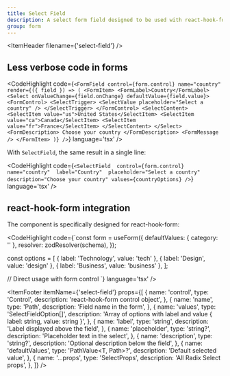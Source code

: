 ```yaml
---
title: Select Field
description: A select form field designed to be used with react-hook-form and Zod for validation. It combines a label, select dropdown, error handling, and optional description into a single reusable component.
group: form
---
```


<ItemHeader filename={'select-field'} />

## Less verbose code in forms

<CodeHighlight code={`<FormField
  control={form.control}
  name="country"
  render={({ field }) => (
    <FormItem>
      <FormLabel>Country</FormLabel>
      <Select onValueChange={field.onChange} defaultValue={field.value}>
        <FormControl>
          <SelectTrigger>
            <SelectValue placeholder="Select a country" />
          </SelectTrigger>
        </FormControl>
        <SelectContent>
          <SelectItem value="us">United States</SelectItem>
          <SelectItem value="ca">Canada</SelectItem>
          <SelectItem value="fr">France</SelectItem>
        </SelectContent>
      </Select>
      <FormDescription>
        Choose your country
      </FormDescription>
      <FormMessage />
    </FormItem>
  )}
/>`} language='tsx' />

With `SelectField`, the same result in a single line:

<CodeHighlight code={`<SelectField 
      control={form.control} 
      name="country" 
      label="Country" 
      placeholder="Select a country"
      description="Choose your country"
      values={countryOptions}
/>`} language='tsx' />

## react-hook-form integration

The component is specifically designed for react-hook-form:

<CodeHighlight code={`const form = useForm({
      defaultValues: { category: '' },
      resolver: zodResolver(schema),
});

const options = [
      { label: 'Technology', value: 'tech' },
      { label: 'Design', value: 'design' },
      { label: 'Business', value: 'business' },
];

// Direct usage with form control
<SelectField 
      control={form.control} 
      name="category" 
      label="Category" 
      values={options}
/>`} language='tsx' />

<ItemFooter itemName={'select-field'} props={[
  {
    name: 'control',
    type: 'Control<T>',
    description: 'react-hook-form control object',
  },
  {
    name: 'name',
    type: 'Path<T>',
    description: 'Field name in the form',
  },
  {
    name: 'values',
    type: 'SelectFieldOption[]',
    description: 'Array of options with label and value { label: string, value: string }',
  },
  {
    name: 'label',
    type: 'string',
    description: 'Label displayed above the field',
  },
  {
    name: 'placeholder',
    type: 'string?',
    description: 'Placeholder text in the select',
  },
  {
    name: 'description',
    type: 'string?',
    description: 'Optional description below the field',
  },
  {
    name: 'defaultValues',
    type: 'PathValue<T, Path<T>>?',
    description: 'Default selected value',
  },
  {
    name: '...props',
    type: 'SelectProps',
    description: 'All Radix Select props',
  },
]} />
